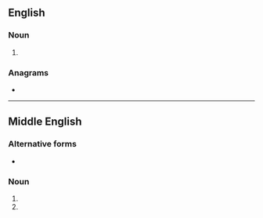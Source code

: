 ==English==

===Noun===
{{en-noun}}

# {{obsolete spelling of|ground|lang=en}}

===Anagrams===
* {{anagrams|en|go under|guerdon|undergo|ungored}}

----

==Middle English==

===Alternative forms===
* {{alter|enm|grunde|grownde}}

===Noun===
{{head|enm|noun}}

# {{alt form of|lang=enm|ground}}
# {{form of|Dative singular form|lang=enm|ground}}